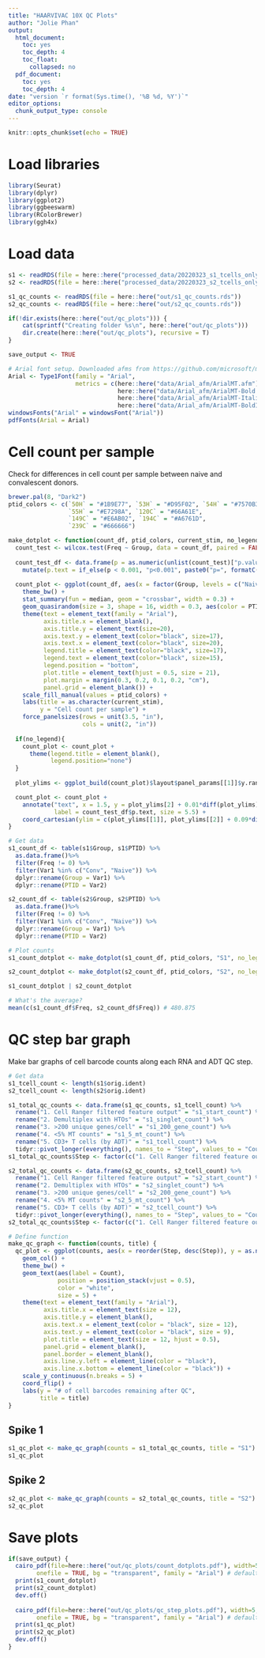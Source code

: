```yaml
---
title: "HAARVIVAC 10X QC Plots"
author: "Jolie Phan"
output: 
  html_document:
    toc: yes
    toc_depth: 4
    toc_float:
      collapsed: no
  pdf_document:
    toc: yes
    toc_depth: 4
date: "version `r format(Sys.time(), '%B %d, %Y')`"
editor_options: 
  chunk_output_type: console
---
```


```r
knitr::opts_chunk$set(echo = TRUE)
```

# Load libraries

```r
library(Seurat)
library(dplyr)
library(ggplot2)
library(ggbeeswarm)
library(RColorBrewer)
library(ggh4x)
```

# Load data

```r
s1 <- readRDS(file = here::here("processed_data/20220323_s1_tcells_only.rds"))
s2 <- readRDS(file = here::here("processed_data/20220323_s2_tcells_only.rds"))

s1_qc_counts <- readRDS(file = here::here("out/s1_qc_counts.rds"))
s2_qc_counts <- readRDS(file = here::here("out/s2_qc_counts.rds"))

if(!dir.exists(here::here("out/qc_plots"))) {
    cat(sprintf("Creating folder %s\n", here::here("out/qc_plots")))
    dir.create(here::here("out/qc_plots"), recursive = T)
}

save_output <- TRUE
```

```r
# Arial font setup. Downloaded afms from https://github.com/microsoft/microsoft-r-open/tree/ec3fd89e5fb5794bd8149905c134ad801bb61800
Arial <- Type1Font(family = "Arial",
                   metrics = c(here::here("data/Arial_afm/ArialMT.afm"),
                               here::here("data/Arial_afm/ArialMT-Bold.afm"),
                               here::here("data/Arial_afm/ArialMT-Italic.afm"),
                               here::here("data/Arial_afm/ArialMT-BoldItalic.afm")))
windowsFonts("Arial" = windowsFont("Arial"))
pdfFonts(Arial = Arial)
```

# Cell count per sample
Check for differences in cell count per sample between naive and convalescent donors.

```r
brewer.pal(8, "Dark2")
ptid_colors <- c(`50H` = "#1B9E77", `53H` = "#D95F02", `54H` = "#7570B3",
                 `55H` = "#E7298A", `120C` = "#66A61E", 
                 `149C` = "#E6AB02", `194C` = "#A6761D",
                 `239C` = "#666666")

make_dotplot <- function(count_df, ptid_colors, current_stim, no_legend) {
  count_test <- wilcox.test(Freq ~ Group, data = count_df, paired = FALSE)
  
  count_test_df <- data.frame(p = as.numeric(unlist(count_test)["p.value"])) %>%
    mutate(p.text = if_else(p < 0.001, "p<0.001", paste0("p=", formatC(round(p, 3), format='f', digits=3))))
  
  count_plot <- ggplot(count_df, aes(x = factor(Group, levels = c("Naive", "Conv")), y = Freq)) +
    theme_bw() +
    stat_summary(fun = median, geom = "crossbar", width = 0.3) +
    geom_quasirandom(size = 3, shape = 16, width = 0.3, aes(color = PTID)) +
    theme(text = element_text(family = "Arial"),
          axis.title.x = element_blank(),
          axis.title.y = element_text(size=20),
          axis.text.y = element_text(color="black", size=17),
          axis.text.x = element_text(color="black", size=20),
          legend.title = element_text(color="black", size=17),
          legend.text = element_text(color="black", size=15),
          legend.position = "bottom",
          plot.title = element_text(hjust = 0.5, size = 21),
          plot.margin = margin(0.3, 0.2, 0.1, 0.2, "cm"),
          panel.grid = element_blank()) +
    scale_fill_manual(values = ptid_colors) +
    labs(title = as.character(current_stim),
         y = "Cell count per sample") +
    force_panelsizes(rows = unit(3.5, "in"),
                     cols = unit(2, "in"))
  
  if(no_legend){
    count_plot <- count_plot +
      theme(legend.title = element_blank(),
            legend.position="none") 
  }
  
  plot_ylims <- ggplot_build(count_plot)$layout$panel_params[[1]]$y.range

  count_plot <- count_plot +
    annotate("text", x = 1.5, y = plot_ylims[2] + 0.01*diff(plot_ylims),
             label = count_test_df$p.text, size = 5.5) +
    coord_cartesian(ylim = c(plot_ylims[[1]], plot_ylims[[2]] + 0.09*diff(plot_ylims)))
}
```

```r
# Get data
s1_count_df <- table(s1$Group, s1$PTID) %>%
  as.data.frame()%>%
  filter(Freq != 0) %>%
  filter(Var1 %in% c("Conv", "Naive")) %>%
  dplyr::rename(Group = Var1) %>%
  dplyr::rename(PTID = Var2)

s2_count_df <- table(s2$Group, s2$PTID) %>%
  as.data.frame()%>%
  filter(Freq != 0) %>%
  filter(Var1 %in% c("Conv", "Naive")) %>%
  dplyr::rename(Group = Var1) %>%
  dplyr::rename(PTID = Var2)

# Plot counts
s1_count_dotplot <- make_dotplot(s1_count_df, ptid_colors, "S1", no_legend = TRUE)

s2_count_dotplot <- make_dotplot(s2_count_df, ptid_colors, "S2", no_legend = FALSE)

s1_count_dotplot | s2_count_dotplot

# What's the average?
mean(c(s1_count_df$Freq, s2_count_df$Freq)) # 480.875
```


# QC step bar graph 
Make bar graphs of cell barcode counts along each RNA and ADT QC step.

```r
# Get data
s1_tcell_count <- length(s1$orig.ident)
s2_tcell_count <- length(s2$orig.ident)

s1_total_qc_counts <- data.frame(s1_qc_counts, s1_tcell_count) %>%
  rename("1. Cell Ranger filtered feature output" = "s1_start_count") %>%
  rename("2. Demultiplex with HTOs" = "s1_singlet_count") %>%
  rename("3. >200 unique genes/cell" = "s1_200_gene_count") %>%
  rename("4. <5% MT counts" = "s1_5_mt_count") %>%
  rename("5. CD3+ T cells (by ADT)" = "s1_tcell_count") %>%
  tidyr::pivot_longer(everything(), names_to = "Step", values_to = "Count")
s1_total_qc_counts$Step <- factor(c("1. Cell Ranger filtered feature output", "2. Demultiplex with HTOs", "3. >200 unique genes/cell", "4. <5% MT counts", "5. CD3+ T cells (by ADT)"))

s2_total_qc_counts <- data.frame(s2_qc_counts, s2_tcell_count) %>%
  rename("1. Cell Ranger filtered feature output" = "s2_start_count") %>%
  rename("2. Demultiplex with HTOs" = "s2_singlet_count") %>%
  rename("3. >200 unique genes/cell" = "s2_200_gene_count") %>%
  rename("4. <5% MT counts" = "s2_5_mt_count") %>%
  rename("5. CD3+ T cells (by ADT)" = "s2_tcell_count") %>%
  tidyr::pivot_longer(everything(), names_to = "Step", values_to = "Count")
s2_total_qc_counts$Step <- factor(c("1. Cell Ranger filtered feature output", "2. Demultiplex with HTOs", "3. >200 unique genes/cell", "4. <5% MT counts", "5. CD3+ T cells (by ADT)"))

# Define function
make_qc_graph <- function(counts, title) {
  qc_plot <- ggplot(counts, aes(x = reorder(Step, desc(Step)), y = as.numeric(Count))) +
    geom_col() +
    theme_bw() +
    geom_text(aes(label = Count),
              position = position_stack(vjust = 0.5),
              color = "white",
              size = 5) +
    theme(text = element_text(family = "Arial"),
          axis.title.x = element_text(size = 12),
          axis.title.y = element_blank(),
          axis.text.x = element_text(color = "black", size = 12),
          axis.text.y = element_text(color = "black", size = 9),
          plot.title = element_text(size = 12, hjust = 0.5),
          panel.grid = element_blank(),
          panel.border = element_blank(),
          axis.line.y.left = element_line(color = "black"),
          axis.line.x.bottom = element_line(color = "black")) +
    scale_y_continuous(n.breaks = 5) +
    coord_flip() +
    labs(y = "# of cell barcodes remaining after QC",
         title = title)
}
```

## Spike 1

```r
s1_qc_plot <- make_qc_graph(counts = s1_total_qc_counts, title = "S1")
s1_qc_plot  
```

## Spike 2

```r
s2_qc_plot <- make_qc_graph(counts = s2_total_qc_counts, title = "S2")
s2_qc_plot  
```

# Save plots

```r
if(save_output) {
  cairo_pdf(file=here::here("out/qc_plots/count_dotplots.pdf"), width=5, height=5,
        onefile = TRUE, bg = "transparent", family = "Arial") # default unit is inches, default font is Helvetica.
  print(s1_count_dotplot)
  print(s2_count_dotplot)
  dev.off()
  
  cairo_pdf(file=here::here("out/qc_plots/qc_step_plots.pdf"), width=5, height=3,
        onefile = TRUE, bg = "transparent", family = "Arial") # default unit is inches, default font is Helvetica.
  print(s1_qc_plot)
  print(s2_qc_plot)
  dev.off()
}
```